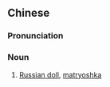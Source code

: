 {{also|俄罗斯套娃}}
==Chinese==
{{zh-forms|s=俄罗斯套娃|type=311}}

===Pronunciation===
{{zh-pron
|m=Éluósī tàowá
|cat=n
}}

===Noun===
{{zh-noun}}
# [[Russian doll]], [[matryoshka]]